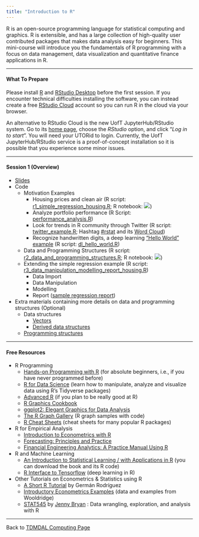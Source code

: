 ```yaml
---
title: "Introduction to R"
---
```


R is an open-source programming language for statistical computing and graphics. R is extensible, and has a large collection of high-quality user contributed packages that makes data analysis easy for beginners. This mini-course will introduce you the fundamentals of R programming with a focus on data management, data visualization and quantitative finance applications in R.

---

#### What To Prepare

Please install [R](https://www.r-project.org/) and [RStudio Desktop](https://rstudio.com/products/rstudio/download/) before the first session. If you encounter technical difficulties installing the software, you can instead create a free [RStudio Cloud](https://rstudio.cloud/) account so you can run R in the cloud via your browser.

An alternative to RStudio Cloud is the new UofT JupyterHub/RStudio system. Go to its [home page](https://jupyter.utoronto.ca/hub/login), choose the *RStudio* option, and click "*Log in to start*". You will need your UTORid to login. Currently, the UofT JupyterHub/RStudio service is a proof-of-concept installation so it is possible that you experience some minor issues.

---

#### Session 1 (Overview)

* [Slides](r_intro.pdf)
* Code
    * Motivation Examples
        * Housing prices and clean air (R script: [r1_simple_regression_housing.R](r1_simple_regression_housing.R); R notebook: [![](colab-badge.svg)](https://colab.research.google.com/github/tdmdal/r-tutorial-202021-winter/blob/master/docs/rn1_A_Simple_Regression_Housing.ipynb))
        * Analyze portfolio performance (R Script: [performance_analysis.R](performance_analysis.R))
        * Look for trends in R community through Twitter (R script: [twitter_example.R](twitter_example.R); Hashtag [#rstat](https://twitter.com/hashtag/rstat) and its [Word Cloud](twitter_word_cloud.html))
        * Recognize handwritten digits, a deep learning ["Hello World" example](https://tensorflow.rstudio.com/tutorials/beginners/) (R script: [dl_hello_world.R](dl_hello_world.R))
    * Data and Programming Structures (R script: [r2_data_and_programming_structures.R](r2_data_and_programming_structures.R); R notebook: [![](colab-badge.svg)](https://colab.research.google.com/github/tdmdal/r-tutorial-202021-winter/blob/master/docs/rn2_Data_and_Programming_Structures.ipynb))
    * Extending the simple regression example (R script: [r3_data_manipulation_modelling_report_housing.R](r3_data_manipulation_modelling_report_housing.R))
        * Data Import
        * Data Manipulation
        * Modelling
        * Report ([sample regression report](result.html))

* Extra materials containing more details on data and programming structures (Optional)
    * Data structures
        * [Vectors](extra_material/part1_1_vector.html)
        * [Derived data structures](extra_material/part1_2_derived_ds.html)
    * [Programming structures](extra_material/part1_3_function.html)


---
    
#### Free Resources

* R Programming
    * [Hands-on Programming with R](https://rstudio-education.github.io/hopr/) (for absolute beginners, i.e., if you have never programmed before)
    * [R for Data Science](https://r4ds.had.co.nz/) (learn how to manipulate, analyze and visualize data using R’s Tidyverse packages)
    * [Advanced R](https://adv-r.hadley.nz/) (if you plan to be really good at R)
    * [R Graphics Cookbook](https://r-graphics.org/)
    * [ggplot2: Elegant Graphics for Data Analysis](https://ggplot2-book.org/)
    * [The R Graph Gallery](https://www.r-graph-gallery.com/) (R graph samples with code)
    * [R Cheat Sheets](https://www.rstudio.com/resources/cheatsheets/) (cheat sheets for many popular R packages)

    
* R for Empirical Analysis
    * [Introduction to Econometrics with R](https://www.econometrics-with-r.org/)
    * [Forecasting: Principles and Practice](https://otexts.com/fpp2/)
    * [Financial Engineering Analytics: A Practice Manual Using R](https://bookdown.org/wfoote01/faur/)

* R and Machine Learning
    * [An Introduction to Statistical Learning / with Applications in R](https://www.statlearning.com/) (you can download the book and its R code)
    * [R Interface to Tensorflow](https://tensorflow.rstudio.com/) (deep learning in R)
        
* Other Tutorials on Econometrics & Statistics using R
    * [A Short R Tutorial](https://data.princeton.edu/R) by Germán Rodríguez
    * [Introductory Econometrics Examples](https://justinmshea.github.io/wooldridge/articles/Introductory-Econometrics-Examples.html) (data and examples from Wooldridge)
    * [STAT545](https://stat545.com/) by [Jenny Bryan](https://jennybryan.org/) : Data wrangling, exploration, and analysis with R

---

Back to [TDMDAL Computing Page](https://tdmdal.github.io/)